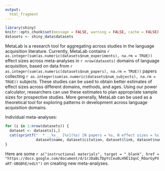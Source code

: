 ```yaml
---
output:
  html_fragment
---
```


```r
library(shiny)
knitr::opts_chunk$set(message = FALSE, warning = FALSE, cache = FALSE)
datasets <- shiny_data$datasets
```

MetaLab is a research tool for aggregating across studies in the language 
acquisition literature. Currently, MetaLab contains
`r as.integer(sum(as.numeric(datasets$num_experiments), na.rm = TRUE))` effect sizes across
meta-analyses in `r nrow(datasets)` domains of language acquisition, based on
data from `r as.integer(sum(as.numeric(datasets$num_papers), na.rm = TRUE))` papers collecting
`r as.integer(sum(as.numeric(datasets$num_subjects), na.rm = TRUE))` subjects. These studies
can be used to obtain better estimates of effect sizes across different domains,
methods, and ages. Using our power calculator, researchers can use these
estimates to plan appropriate sample sizes for prospective studies. More
generally, MetaLab can be used as a theoretical tool for exploring patterns in
development across language acquisition domains.

Individual meta-analyses:

```r
for (i in 1:nrow(datasets)) {
  dataset <- datasets[i,]
  cat(sprintf("  * __%s__ [%s](%s) [N papers = %s, N effect sizes = %s]\n\n    %s\n\n",
              dataset$name, dataset$citation, dataset$link, dataset$num_papers, dataset$num_experiments, dataset$description))
}
```

Here are some `r a("instructional materials", target = "_blank", href = "https://docs.google.com/document/d/1rJDaBLTDpYcCeu0LH9E13qnC_ROarGyPXaRT-UBGBhE/edit")` on creating new meta-analyses.
